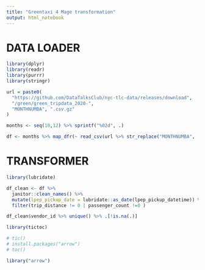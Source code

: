 ```yaml
---
title: "Greentaxi 4 Mage transformation"
output: html_notebook
---
```


# DATA LOADER

```r
library(dplyr)
library(readr)
library(purrr)
library(stringr)

url = paste0(
  "https://github.com/DataTalksClub/nyc-tlc-data/releases/download",
  "/green/green_tripdata_2020-",
  "MONTHNUMBA", ".csv.gz"
)

months <- seq(10,12) %>% sprintf("%02d", .)

df <- months %>% map_dfr(~ read_csv(url %>% str_replace("MONTHNUMBA", .x)) )

```



# TRANSFORMER

```r
library(lubridate)

df_clean <- df %>% 
  janitor::clean_names() %>% 
  mutate(lpep_pickup_date = lubridate::as_date(lpep_pickup_datetime)) %>% 
  filter(trip_distance != 0 | passenger_count !=0 )

df_clean$vendor_id %>% unique() %>% .[!is.na(.)]

```


```r
library(tictoc)

# tic()
# install.packages("arrow")
# toc()

library("arrow")
```



